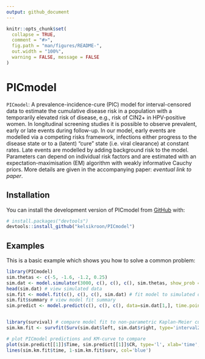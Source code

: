 ```yaml
---
output: github_document
---
```


<!-- README.md is generated from README.Rmd. Please edit that file -->

```r
knitr::opts_chunk$set(
  collapse = TRUE,
  comment = "#>",
  fig.path = "man/figures/README-",
  out.width = "100%",
  warning = FALSE, message = FALSE
)
```


# PICmodel

<!-- badges: start -->
<!-- badges: end -->

`PICmodel`: A prevalence-incidence-cure (PIC) model for interval-censored data to estimate the cumulative disease risk in a population with a temporarily elevated risk of disease, e.g., risk of CIN2+ in HPV-positive women. In longitudinal screening studies it is possible to observe prevalent, early or late events during follow-up. In our model, early events are modelled via a competing risks framework, infections either progress to the disease state or to a (latent) “cure” state (i.e. viral clearance) at constant rates. Late events are modelled by adding background risk to the model. Parameters can depend on individual risk factors and are estimated with an expectation-maximisation (EM) algorithm with weakly informative Cauchy priors. More details are given in the accompanying paper: *eventual link to paper*.

## Installation

You can install the development version of PICmodel from [GitHub](https://github.com/) with:

``` r
# install.packages("devtools")
devtools::install_github("kelsikroon/PICmodel")
```

## Examples

This is a basic example which shows you how to solve a common problem:

```r
library(PICmodel)
sim.thetas <- c(-5, -1.6, -1.2, 0.25)
sim.dat <- model.simulator(3000, c(), c(), c(), sim.thetas, show_prob = 0.9, interval=3, include.h=T)
head(sim.dat) # view simulated data
sim.fit <- model.fit(c(), c(), c(), sim.dat) # fit model to simulated data
sim.fit$summary # view model fit summary
sim.predict <- model.predict(c(), c(), c(), data=sim.dat[1,], time.points = seq(0, 15, 0.5), fit=sim.fit)


library(survival) # compare model fit to non-parametric Kaplan-Meier curve 
sim.km.fit <- survfit(Surv(sim.dat$left, sim.dat$right, type='interval2')~1)

# plot PICmodel predictions and KM-curve to compare 
plot(sim.predict[[1]]$Time, sim.predict[[1]]$CR, type='l', xlab='time', ylab='CR', ylim=c(0.2, 0.65))
lines(sim.km.fit$time, 1-sim.km.fit$surv, col='blue')
```
